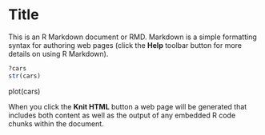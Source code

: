 Title
========================================================

This is an R Markdown document or RMD. Markdown is a simple formatting syntax for authoring web pages (click the **Help** toolbar button for more details on using R Markdown).

```r
?cars
str(cars)
```


plot(cars)


When you click the **Knit HTML** button a web page will be generated that includes both content as well as the output of any embedded R code chunks within the document.
